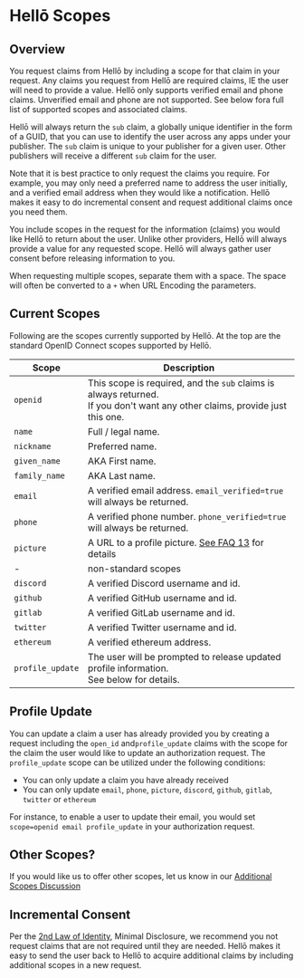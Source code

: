 # Hellō Scopes

## Overview

You request claims from Hellō by including a scope for that claim in your request. Any claims you request from Hellō are required claims, IE the user will need to provide a value. Hellō only supports verified email and phone claims. Unverified email and phone are not supported. See below fora full list of supported scopes and associated claims. 

Hellō will always return the `sub` claim, a globally unique identifier in the form of a GUID, that you can use to identify the user across any apps under your publisher. The `sub` claim is unique to your publisher for a given user. Other publishers will receive a different `sub` claim for the user.

Note that it is best practice to only request the claims you require. For example, you may only need a preferred name to address the user initially, and a verified email address when they would like a notification. Hellō makes it easy to do incremental consent and request additional claims once you need them.


You include scopes in the request for the information (claims) you would like Hellō to return about the user. Unlike other providers, Hellō will always provide a value for any requested scope. Hellō will always gather user consent before releasing information to you. 

When requesting multiple scopes, separate them with a space. The space will often be converted to a `+` when URL Encoding the parameters.


## Current Scopes

Following are the scopes currently supported by Hellō. At the top are the standard OpenID Connect scopes supported by Hellō.

|Scope|Description|
|---|---|
|`openid`|This scope is required, and the `sub` claims is always returned.<br/>If you don't want any other claims, provide just this one.|
|`name`|Full / legal name.|
|`nickname`|Preferred name.|
|`given_name`|AKA First name.|
|`family_name`|AKA Last name.|
|`email`|A verified email address. `email_verified=true` will always be returned.|
|`phone`|A verified phone number. `phone_verified=true` will always be returned.|
|`picture`|A URL to a profile picture. [See FAQ 13](/faqs/#_13-what-can-i-do-with-the-picture-url-i-receive) for details|
| - | non-standard scopes |
|`discord`|A verified Discord username and id.|
|`github`|A verified GitHub username and id.|
|`gitlab`|A verified GitLab username and id.|
|`twitter`|A verified Twitter username and id.|
|`ethereum`|A verified ethereum address.|
|`profile_update`|The user will be prompted to release updated profile information.<br/> See below for details.|


## Profile Update
You can update a claim a user has already provided you by creating a request including the `open_id` and`profile_update` claims with the scope for the claim the user would like to update an authorization request.
The `profile_update` scope can be utilized under the following conditions:
- You can only update a claim you have already received
- You can only update `email`, `phone`, `picture`, `discord`, `github`, `gitlab`, `twitter` or `ethereum`

For instance, to enable a user to update their email, you would set `scope=openid email profile_update` in your authorization request.

## Other Scopes?

If you would like us to offer other scopes, let us know in our [Additional Scopes Discussion](https://github.com/hellocoop/hello.dev/discussions/4)

## Incremental Consent

Per the [2nd Law of Identity](https://www.identityblog.com/?p=352), Minimal Disclosure, we recommend you not request claims that are not required until they are needed. Hellō makes it easy to send the user back to Hellō to acquire additional claims by including additional scopes in a new request.


